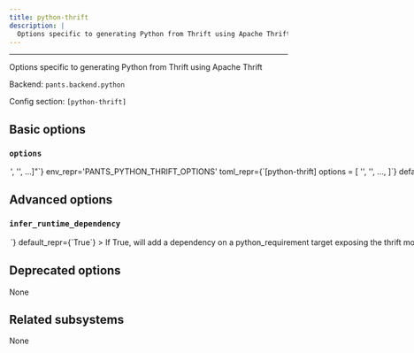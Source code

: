 ```yaml
---
title: python-thrift
description: |
  Options specific to generating Python from Thrift using Apache Thrift
---
```



---

Options specific to generating Python from Thrift using Apache Thrift

Backend: <span className="color--primary">`pants.backend.python`</span>

Config section: <span className="color--primary">`[python-thrift]`</span>

<span className={styles.options}>

## Basic options

### `options`

<Option
  cli_repr={`--python-thrift-options="['<str>', '<str>', ...]"`}
  env_repr='PANTS_PYTHON_THRIFT_OPTIONS'
  toml_repr={`[python-thrift]
options = [
    '<str>',
    '<str>',
    ...,
]`}
  default_repr={`[]`}
>

Code generation options specific to the Python code generator to pass to the Apache `thift` binary via the `-gen py` argument. See `thrift -help` for supported values.

</Option>

## Advanced options

### `infer_runtime_dependency`

<Option
  cli_repr={`--[no-]python-thrift-infer-runtime-dependency`}
  env_repr='PANTS_PYTHON_THRIFT_INFER_RUNTIME_DEPENDENCY'
  toml_repr={`[python-thrift]
infer_runtime_dependency = <bool>`}
  default_repr={`True`}
>

If True, will add a dependency on a `python_requirement` target exposing the `thrift` module (usually from the `thrift` requirement).

If `[python].enable_resolves` is set, Pants will only infer dependencies on `python_requirement` targets that use the same resolve as the particular `thrift_source` / `thrift_source` target uses, which is set via its `python_resolve` field.

Unless this option is disabled, Pants will error if no relevant target is found or more than one is found which causes ambiguity.

</Option>

## Deprecated options

None

## Related subsystems

None

</span>
